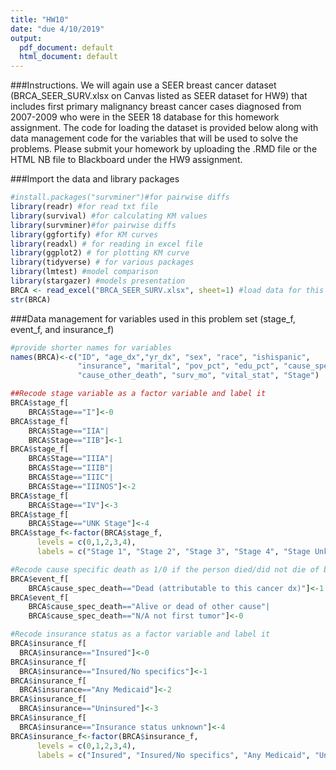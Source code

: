 ```yaml
---
title: "HW10"
date: "due 4/10/2019"
output:
  pdf_document: default
  html_document: default
---
```

###Instructions. We will again use a SEER breast cancer dataset (BRCA_SEER_SURV.xlsx on Canvas listed as SEER dataset for HW9) that includes first primary malignancy breast cancer cases diagnosed from 2007-2009 who were in the SEER 18 database for this homework assignment. The code for loading the dataset is provided below along with data management code for the variables that will be used to solve the problems. Please submit your homework by uploading the .RMD file or the HTML NB file to Blackboard under the HW9 assignment.

###Import the data and library packages
```r
#install.packages("survminer")#for pairwise diffs
library(readr) #for read txt file
library(survival) #for calculating KM values
library(survminer)#for pairwise diffs
library(ggfortify) #for KM curves
library(readxl) # for reading in excel file
library(ggplot2) # for plotting KM curve
library(tidyverse) # for various packages
library(lmtest) #model comparison
library(stargazer) #models presentation
BRCA <- read_excel("BRCA_SEER_SURV.xlsx", sheet=1) #load data for this exercise
str(BRCA)
```
###Data management for variables used in this problem set (stage_f, event_f, and insurance_f)
```r
#provide shorter names for variables
names(BRCA)<-c("ID", "age_dx","yr_dx", "sex", "race", "ishispanic", 
               "insurance", "marital", "pov_pct", "edu_pct", "cause_spec_death", 
               "cause_other_death", "surv_mo", "vital_stat", "Stage") 

##Recode stage variable as a factor variable and label it
BRCA$stage_f[
    BRCA$Stage=="I"]<-0
BRCA$stage_f[
    BRCA$Stage=="IIA"|
    BRCA$Stage=="IIB"]<-1
BRCA$stage_f[
    BRCA$Stage=="IIIA"|
    BRCA$Stage=="IIIB"|
    BRCA$Stage=="IIIC"|
    BRCA$Stage=="IIINOS"]<-2
BRCA$stage_f[
    BRCA$Stage=="IV"]<-3
BRCA$stage_f[
    BRCA$Stage=="UNK Stage"]<-4
BRCA$stage_f<-factor(BRCA$stage_f,
      levels = c(0,1,2,3,4),
      labels = c("Stage 1", "Stage 2", "Stage 3", "Stage 4", "Stage Unknown"))

#Recode cause specific death as 1/0 if the person died/did not die of breast cancer 
BRCA$event_f[
    BRCA$cause_spec_death=="Dead (attributable to this cancer dx)"]<-1
BRCA$event_f[
    BRCA$cause_spec_death=="Alive or dead of other cause"|
    BRCA$cause_spec_death=="N/A not first tumor"]<-0

#Recode insurance status as a factor variable and label it
BRCA$insurance_f[
  BRCA$insurance=="Insured"]<-0
BRCA$insurance_f[
  BRCA$insurance=="Insured/No specifics"]<-1
BRCA$insurance_f[
  BRCA$insurance=="Any Medicaid"]<-2
BRCA$insurance_f[
  BRCA$insurance=="Uninsured"]<-3
BRCA$insurance_f[
  BRCA$insurance=="Insurance status unknown"]<-4
BRCA$insurance_f<-factor(BRCA$insurance_f,
      levels = c(0,1,2,3,4),
      labels = c("Insured", "Insured/No specifics", "Any Medicaid", "Uninsured", "Unknown"))
```

